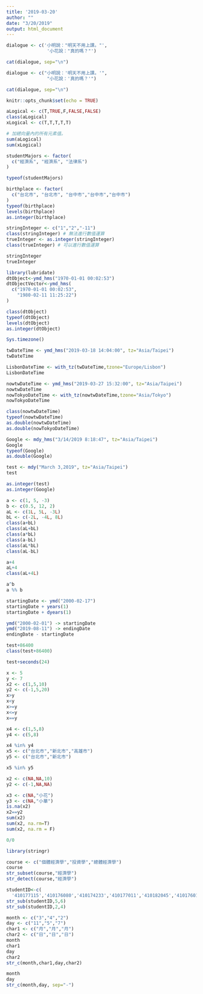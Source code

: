 ```yaml
---
title: '2019-03-20'
author: ""
date: "3/20/2019"
output: html_document
---
```


```r
dialogue <- c('小明說："明天不用上課。"',
               '小花說："真的嗎？"')

cat(dialogue, sep="\n")
```



```r
dialogue <- c("小明說：'明天不用上課。'",
               "小花說：'真的嗎？'")

cat(dialogue, sep="\n")
```

```r
knitr::opts_chunk$set(echo = TRUE)
```

```r
aLogical <- c(T,TRUE,F,FALSE,FALSE)
class(aLogical)
xLogical <- c(T,T,T,T,T)

# 加總向量內的所有元素值。
sum(aLogical)
sum(xLogical)
```

```r
studentMajors <- factor(
  c("經濟系", "經濟系", "法律系")
)
```

```r
typeof(studentMajors)
```
```r
birthplace <- factor(
  c("台北市", "台北市", "台中市","台中市","台中市")
)
typeof(birthplace)
levels(birthplace)
as.integer(birthplace)
```

```r
stringInteger <- c("1","2","-11")
class(stringInteger) # 無法進行數值運算
trueInteger <- as.integer(stringInteger)
class(trueInteger) # 可以進行數值運算
```
```r
stringInteger
trueInteger
```

```r
library(lubridate)
dtObject<-ymd_hms("1970-01-01 00:02:53") 
dtObjectVector<-ymd_hms(
  c("1970-01-01 00:02:53",
    "1980-02-11 11:25:22")
)
```
```r
class(dtObject)
typeof(dtObject)
levels(dtObject)
as.integer(dtObject)
```
```r
Sys.timezone()
```

```r
twDateTime <- ymd_hms("2019-03-18 14:04:00", tz="Asia/Taipei")
twDateTime
```
```r
LisbonDateTime <- with_tz(twDateTime,tzone="Europe/Lisbon")
LisbonDateTime
```
```r
nowtwDateTime <- ymd_hms("2019-03-27 15:32:00", tz="Asia/Taipei")
nowtwDateTime
nowTokyoDateTime <- with_tz(nowtwDateTime,tzone="Asia/Tokyo")
nowTokyoDateTime
```
```r
class(nowtwDateTime)
typeof(nowtwDateTime)
as.double(nowtwDateTime)
as.double(nowTokyoDateTime)
```
```r
Google <- mdy_hms("3/14/2019 8:18:47", tz="Asia/Taipei")
Google
typeof(Google)
as.double(Google)
```
```r
test <- mdy("March 3,2019", tz="Asia/Taipei")
test
```
```r
as.integer(test)
as.integer(Google)
```
```r
a <- c(1, 5, -3)
b <- c(0.5, 12, 2)
aL <- c(1L, 5L, -3L)
bL <- c(-2L, -4L, 8L)
class(a+bL)
class(aL+bL)
class(a*bL)
class(a-bL)
class(aL*bL)
class(aL-bL)
```
```r
a+4
aL+4
class(aL+4L)
```
```r
a^b
a %% b
```
```r
startingDate <- ymd("2000-02-17")
startingDate + years(1)
startingDate + dyears(1)
```
```r
ymd("2000-02-01") -> startingDate
ymd("2019-08-11") -> endingDate
endingDate - startingDate
```
```r
test+86400
class(test+86400)
```
```r
test+seconds(24)
```
```r
x <- 5
y <- 7
x2 <- c(1,5,10)
y2 <- c(-1,5,20)
x>y
x<y
x>=y
x<=y
x==y
```
```r
x4 <- c(1,5,8)
y4 <- c(5,8)

x4 %in% y4
x5 <- c("台北市","新北市","高雄市")
y5 <- c("台北市","新北市")

x5 %in% y5
```
```r
x2 <- c(NA,NA,10)
y2 <- c(-1,NA,NA)

x3 <- c(NA,"小花")
y3 <- c(NA,"小華")
is.na(x2)
x2==y2
sum(x2)
sum(x2, na.rm=T)
sum(x2, na.rm = F)
```
```r
0/0
```

```r
library(stringr)
```

```r
course <- c("個體經濟學","投資學","總體經濟學")
course
str_subset(course,"經濟學")
str_detect(course,"經濟學")
```

```r
studentID<-c(
  '410177115','410176080','410174233','410177011','410182045','410176014')
str_sub(studentID,5,6)
str_sub(studentID,2,4)

```

```r
month <- c("3","4","2")
day <- c("11","5","7")
char1 <- c("月","月","月")
char2 <- c("日","日","日")
month
char1
day 
char2
str_c(month,char1,day,char2)
```

```r
month
day
str_c(month,day, sep="-")
```

